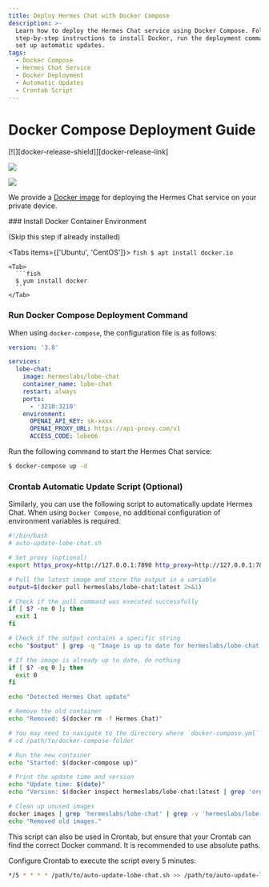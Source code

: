 ```yaml
---
title: Deploy Hermes Chat with Docker Compose
description: >-
  Learn how to deploy the Hermes Chat service using Docker Compose. Follow
  step-by-step instructions to install Docker, run the deployment command, and
  set up automatic updates.
tags:
  - Docker Compose
  - Hermes Chat Service
  - Docker Deployment
  - Automatic Updates
  - Crontab Script
---
```


# Docker Compose Deployment Guide

<div style={{display:"flex", gap: 4}}>
  [![][docker-release-shield]][docker-release-link]

  [![][docker-size-shield]][docker-size-link]

  [![][docker-pulls-shield]][docker-pulls-link]
</div>

We provide a [Docker image][docker-release-link] for deploying the Hermes Chat service on your private device.

<Steps>
  ### Install Docker Container Environment

  (Skip this step if already installed)

  <Tabs items={['Ubuntu', 'CentOS']}>
    <Tab>
      ```fish
      $ apt install docker.io
      ```
    </Tab>

    <Tab>
      ```fish
      $ yum install docker
      ```
    </Tab>
  </Tabs>

  ### Run Docker Compose Deployment Command

  When using `docker-compose`, the configuration file is as follows:

  ```yml
  version: '3.8'

  services:
    lobe-chat:
      image: hermeslabs/lobe-chat
      container_name: lobe-chat
      restart: always
      ports:
        - '3210:3210'
      environment:
        OPENAI_API_KEY: sk-xxxx
        OPENAI_PROXY_URL: https://api-proxy.com/v1
        ACCESS_CODE: lobe66
  ```

  Run the following command to start the Hermes Chat service:

  ```bash
  $ docker-compose up -d
  ```

  ### Crontab Automatic Update Script (Optional)

  Similarly, you can use the following script to automatically update Hermes Chat. When using `Docker Compose`, no additional configuration of environment variables is required.

  ```bash
  #!/bin/bash
  # auto-update-lobe-chat.sh

  # Set proxy (optional)
  export https_proxy=http://127.0.0.1:7890 http_proxy=http://127.0.0.1:7890 all_proxy=socks5://127.0.0.1:7890

  # Pull the latest image and store the output in a variable
  output=$(docker pull hermeslabs/lobe-chat:latest 2>&1)

  # Check if the pull command was executed successfully
  if [ $? -ne 0 ]; then
    exit 1
  fi

  # Check if the output contains a specific string
  echo "$output" | grep -q "Image is up to date for hermeslabs/lobe-chat:latest"

  # If the image is already up to date, do nothing
  if [ $? -eq 0 ]; then
    exit 0
  fi

  echo "Detected Hermes Chat update"

  # Remove the old container
  echo "Removed: $(docker rm -f Hermes Chat)"

  # You may need to navigate to the directory where `docker-compose.yml` is located first
  # cd /path/to/docker-compose-folder

  # Run the new container
  echo "Started: $(docker-compose up)"

  # Print the update time and version
  echo "Update time: $(date)"
  echo "Version: $(docker inspect hermeslabs/lobe-chat:latest | grep 'org.opencontainers.image.version' | awk -F'"' '{print $4}')"

  # Clean up unused images
  docker images | grep 'hermeslabs/lobe-chat' | grep -v 'hermeslabs/lobe-chat-database' | grep -v 'latest' | awk '{print $3}' | xargs -r docker rmi > /dev/null 2>&1
  echo "Removed old images."
  ```

  This script can also be used in Crontab, but ensure that your Crontab can find the correct Docker command. It is recommended to use absolute paths.

  Configure Crontab to execute the script every 5 minutes:

  ```bash
  */5 * * * * /path/to/auto-update-lobe-chat.sh >> /path/to/auto-update-lobe-chat.log 2>&1
  ```
</Steps>

[docker-pulls-link]: https://hub.docker.com/r/hermeslabs/lobe-chat
[docker-pulls-shield]: https://img.shields.io/docker/pulls/hermeslabs/lobe-chat?color=45cc11&labelColor=black&style=flat-square
[docker-release-link]: https://hub.docker.com/r/hermeslabs/lobe-chat
[docker-release-shield]: https://img.shields.io/docker/v/hermeslabs/lobe-chat?color=369eff&label=docker&labelColor=black&logo=docker&logoColor=white&style=flat-square&sort=semver
[docker-size-link]: https://hub.docker.com/r/hermeslabs/lobe-chat
[docker-size-shield]: https://img.shields.io/docker/image-size/hermeslabs/lobe-chat?color=369eff&labelColor=black&style=flat-square&sort=semver
